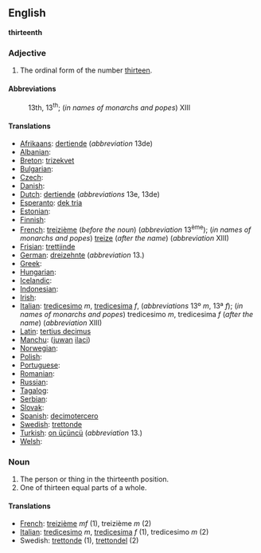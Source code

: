==English==
'''thirteenth'''

===Adjective===

# The ordinal form of the number [[thirteen]].

====Abbreviations====
:13th, 13<sup>th</sup>; (''in names of monarchs and popes'') XIII

====Translations====

* [[Afrikaans]]: [[dertiende]] (''abbreviation'' 13de)
* [[Albanian]]: [[]]
* [[Breton]]: [[trizekvet]]
* [[Bulgarian]]: [[]]
* [[Czech]]: [[]]
* [[Danish]]: [[]]
* [[Dutch]]: [[dertiende]] (''abbreviations'' 13e, 13de)
* [[Esperanto]]: [[dek tria]]
* [[Estonian]]: [[]]
* [[Finnish]]: [[]]
* [[French]]: [[treizième]] (''before the noun'') (''abbreviation'' 13<sup>ème</sup>); (''in names of monarchs and popes'') [[treize]] (''after the name'') (''abbreviation'' XIII)
* [[Frisian]]: [[trettjinde]]
* [[German]]: [[dreizehnte]] (''abbreviation'' 13.)
* [[Greek]]: [[]]
* [[Hungarian]]: [[]]
* [[Icelandic]]: [[]]
* [[Indonesian]]: [[]]
* [[Irish]]: [[]]
* [[Italian]]: [[tredicesimo]] ''m'', [[tredicesima]] ''f'', (''abbreviations'' 13º ''m'', 13ª ''f''); (''in names of monarchs and popes'') tredicesimo ''m'', tredicesima ''f'' (''after the name'') (''abbreviation'' XIII)
* [[Latin]]: [[tertius decimus]]
* [[Manchu]]: ([[juwan]] [[ilaci]])
* [[Norwegian]]: [[]]
* [[Polish]]: [[]]
* [[Portuguese]]: [[]]
* [[Romanian]]: [[]]
* [[Russian]]: [[]]
* [[Tagalog]]: [[]]
* [[Serbian]]: [[]]
* [[Slovak]]: [[]]
* [[Spanish]]: [[decimotercero]]
* [[Swedish]]: [[trettonde]]
* [[Turkish]]: [[on üçüncü]] (''abbreviation'' 13.)
* [[Welsh]]: [[]]

===Noun===

#The person or thing in the thirteenth position.
#One of thirteen equal parts of a whole.

====Translations====

*[[French]]: [[treizième]] ''mf'' (1), treizième ''m'' (2)
*[[Italian]]: [[tredicesimo]] ''m'', [[tredicesima]] ''f'' (1), tredicesimo ''m'' (2)
*Swedish: [[trettonde]] (1), [[trettondel]] (2)